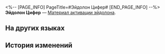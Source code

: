 <%-- [PAGE_INFO]
PageTitle=#Эйдолон Цифер#
[END_PAGE_INFO] --%>
{{Предмет Инфобокс
|id          = 11406
|Изображение = Предмет Эйдолон Цифер.png
|Тип         = Материал активации эйдолона
|Инвентарь   = 
|Редкость    = 5
|Эффект      = 
|Описание    = Материал для повышения уровня Эйдолона Цифер.
}}
'''Эйдолон Цифер''' — [[Материал активации эйдолона]].

==На других языках==
{{На других языках
|en   = Cipher's Eidolon
|zhs  = 【赛飞儿】的星魂
|zht  = 【賽飛兒】的星魂
|ja   = 「サフェル」の星魂
|ko   = [사이퍼]의 성혼
|es   = Eidolon de Cífer
|fr   = Eidolon de Cipher
|ru   = Эйдолон Цифер
|th   = Eidolon ของ Cipher
|vi   = Tinh Hồn Của Cipher
|de   = Ciphers Eidolon
|id   = Cipher's Eidolon
|pt   = Eidolon da Cipher
}}

==История изменений==
{{История изменений|3.5}}